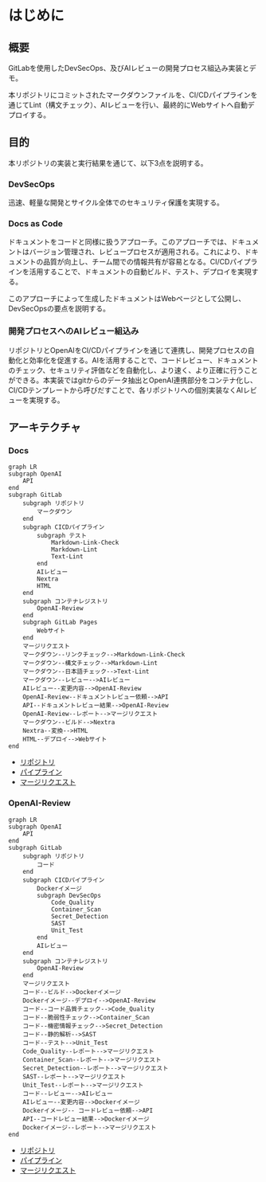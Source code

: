 # はじめに

## 概要

GitLabを使用したDevSecOps、及びAIレビューの開発プロセス組込み実装とデモ。

本リポジトリにコミットされたマークダウンファイルを、CI/CDパイプラインを通じてLint（構文チェック）、AIレビューを行い、最終的にWebサイトへ自動デプロイする。

## 目的

本リポジトリの実装と実行結果を通じて、以下3点を説明する。

### DevSecOps

迅速、軽量な開発とサイクル全体でのセキュリティ保護を実現する。

### Docs as Code

ドキュメントをコードと同様に扱うアプローチ。このアプローチでは、ドキュメントはバージョン管理され、レビュープロセスが適用される。これにより、ドキュメントの品質が向上し、チーム間での情報共有が容易となる。CI/CDパイプラインを活用することで、ドキュメントの自動ビルド、テスト、デプロイを実現する。

このアプローチによって生成したドキュメントはWebページとして公開し、DevSecOpsの要点を説明する。

### 開発プロセスへのAIレビュー組込み

リポジトリとOpenAIをCI/CDパイプラインを通じて連携し、開発プロセスの自動化と効率化を促進する。AIを活用することで、コードレビュー、ドキュメントのチェック、セキュリティ評価などを自動化し、より速く、より正確に行うことができる。本実装ではgitからのデータ抽出とOpenAI連携部分をコンテナ化し、CI/CDテンプレートから呼びだすことで、各リポジトリへの個別実装なくAIレビューを実現する。

## アーキテクチャ

### Docs

```mermaid
graph LR
subgraph OpenAI
    API
end
subgraph GitLab
    subgraph リポジトリ
        マークダウン
    end
    subgraph CICDパイプライン
        subgraph テスト
            Markdown-Link-Check
            Markdown-Lint
            Text-Lint
        end
        AIレビュー
        Nextra
        HTML
    end
    subgraph コンテナレジストリ
        OpenAI-Review
    end
    subgraph GitLab Pages
        Webサイト
    end
    マージリクエスト
    マークダウン--リンクチェック-->Markdown-Link-Check
    マークダウン--構文チェック-->Markdown-Lint
    マークダウン--日本語チェック-->Text-Lint
    マークダウン--レビュー-->AIレビュー
    AIレビュー--変更内容-->OpenAI-Review
    OpenAI-Review--ドキュメントレビュー依頼-->API
    API--ドキュメントレビュー結果-->OpenAI-Review
    OpenAI-Review--レポート-->マージリクエスト
    マークダウン--ビルド-->Nextra
    Nextra--変換-->HTML
    HTML--デプロイ-->Webサイト
end
```

- [リポジトリ](https://gitlab.com/taku-miyanaga/docs)
- [パイプライン](https://gitlab.com/taku-miyanaga/docs/-/pipelines/1061807587)
- [マージリクエスト](https://gitlab.com/taku-miyanaga/docs/-/merge_requests/1)

### OpenAI-Review

```mermaid
graph LR
subgraph OpenAI
    API
end
subgraph GitLab
    subgraph リポジトリ
        コード
    end
    subgraph CICDパイプライン
        Dockerイメージ
        subgraph DevSecOps
            Code_Quality
            Container_Scan
            Secret_Detection
            SAST
            Unit_Test
        end
        AIレビュー
    end
    subgraph コンテナレジストリ
        OpenAI-Review
    end
    マージリクエスト
    コード--ビルド-->Dockerイメージ
    Dockerイメージ--デプロイ-->OpenAI-Review
    コード--コード品質チェック-->Code_Quality
    コード--脆弱性チェック-->Container_Scan
    コード--機密情報チェック-->Secret_Detection
    コード--静的解析-->SAST
    コード--テスト-->Unit_Test
    Code_Quality--レポート-->マージリクエスト
    Container_Scan--レポート-->マージリクエスト
    Secret_Detection--レポート-->マージリクエスト
    SAST--レポート-->マージリクエスト
    Unit_Test--レポート-->マージリクエスト
    コード--レビュー-->AIレビュー
    AIレビュー--変更内容-->Dockerイメージ
    Dockerイメージ-- コードレビュー依頼-->API
    API--コードレビュー結果-->Dockerイメージ
    Dockerイメージ--レポート-->マージリクエスト
end
```

- [リポジトリ](https://gitlab.com/taku-miyanaga/openai-review)
- [パイプライン](https://gitlab.com/taku-miyanaga/openai-review/-/pipelines/1061803197)
- [マージリクエスト](https://gitlab.com/taku-miyanaga/openai-review/-/merge_requests/1)
